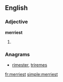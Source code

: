==English==

===Adjective===
'''merriest'''

# {{superlative of|merry}}

===Anagrams===
* [[rimester#English|rimester]], [[triremes#English|triremes]]

[[fr:merriest]]
[[simple:merriest]]